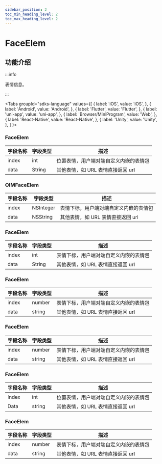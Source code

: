 ```yaml
---
sidebar_position: 2
toc_min_heading_level: 2
toc_max_heading_level: 2
---
```


# FaceElem

## 功能介绍

:::info

表情信息。

:::

<Tabs
groupId="sdks-language"
values={[
{ label: 'iOS', value: 'iOS', },
{ label: 'Android', value: 'Android', },
{ label: 'Flutter', value: 'Flutter', },
{ label: 'uni-app', value: 'uni-app', },
{ label: 'Browser/MiniProgram', value: 'Web', },
{ label: 'React-Native', value: 'React-Native', },
{ label: 'Unity', value: 'Unity', },
]
}>

<TabItem value="Flutter">

### FaceElem

| 字段名称 | 字段类型 | 描述                                   |
| -------- | -------- | -------------------------------------- |
| index    | int      | 位置表情，用户端对端自定义内嵌的表情包 |
| data     | String   | 其他表情，如 URL 表情直接返回 url      |

</TabItem>

<TabItem value="iOS">

### OIMFaceElem

| 字段名称 | 字段类型  | 描述                                   |
| -------- | --------- | -------------------------------------- |
| index    | NSInteger | 表情下标，用户端对端自定义内嵌的表情包 |
| data     | NSString  | 其他表情，如 URL 表情直接返回 url      |

</TabItem>

<TabItem value="Android">

### FaceElem

| 字段名称 | 字段类型 | 描述                                   |
| -------- | -------- | -------------------------------------- |
| index    | int      | 表情下标，用户端对端自定义内嵌的表情包 |
| data     | String   | 其他表情，如 URL 表情直接返回 url      |

</TabItem>

<TabItem value="Web">

### FaceElem

| 字段名称 | 字段类型 | 描述                                   |
| -------- | -------- | -------------------------------------- |
| index    | number   | 表情下标，用户端对端自定义内嵌的表情包 |
| data     | string   | 其他表情，如 URL 表情直接返回 url      |

</TabItem>

<TabItem value="uni-app">

### FaceElem

| 字段名称 | 字段类型 | 描述                                   |
| -------- | -------- | -------------------------------------- |
| index    | number   | 表情下标，用户端对端自定义内嵌的表情包 |
| data     | string   | 其他表情，如 URL 表情直接返回 url      |

</TabItem>

<TabItem value="React-Native">

### FaceElem

| 字段名称 | 字段类型 | 描述                                   |
| -------- | -------- | -------------------------------------- |
| Index    | int      | 位置表情，用户端对端自定义内嵌的表情包 |
| Data     | string   | 其他表情，如 URL 表情直接返回 url      |

</TabItem>

<TabItem value="Unity">

### FaceElem

| 字段名称 | 字段类型 | 描述                                   |
| -------- | -------- | -------------------------------------- |
| index    | number   | 表情下标，用户端对端自定义内嵌的表情包 |
| data     | string   | 其他表情，如 URL 表情直接返回 url      |

</TabItem>

</Tabs>
